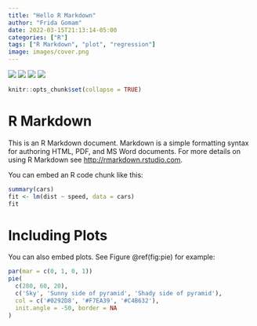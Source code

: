```yaml
---
title: "Hello R Markdown"
author: "Frida Gomam"
date: 2022-03-15T21:13:14-05:00
categories: ["R"]
tags: ["R Markdown", "plot", "regression"]
image: images/cover.png 
---
```

![](images/figure1 .png)
![](images/figure2.png)
![](images/figure3.png)
![](images/figure2-1.png)

```r
knitr::opts_chunk$set(collapse = TRUE)
```

# R Markdown

This is an R Markdown document. Markdown is a simple formatting syntax for authoring HTML, PDF, and MS Word documents. For more details on using R Markdown see <http://rmarkdown.rstudio.com>.

You can embed an R code chunk like this:

```r
summary(cars)
fit <- lm(dist ~ speed, data = cars)
fit
```

# Including Plots

You can also embed plots. See Figure \@ref(fig:pie) for example:

```r
par(mar = c(0, 1, 0, 1))
pie(
  c(280, 60, 20),
  c('Sky', 'Sunny side of pyramid', 'Shady side of pyramid'),
  col = c('#0292D8', '#F7EA39', '#C4B632'),
  init.angle = -50, border = NA
)
```

